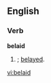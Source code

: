 ==English==

===Verb===
'''belaid'''

# {{context|archaic}} {{en-past of|belay}}; [[belayed]].

[[vi:belaid]]